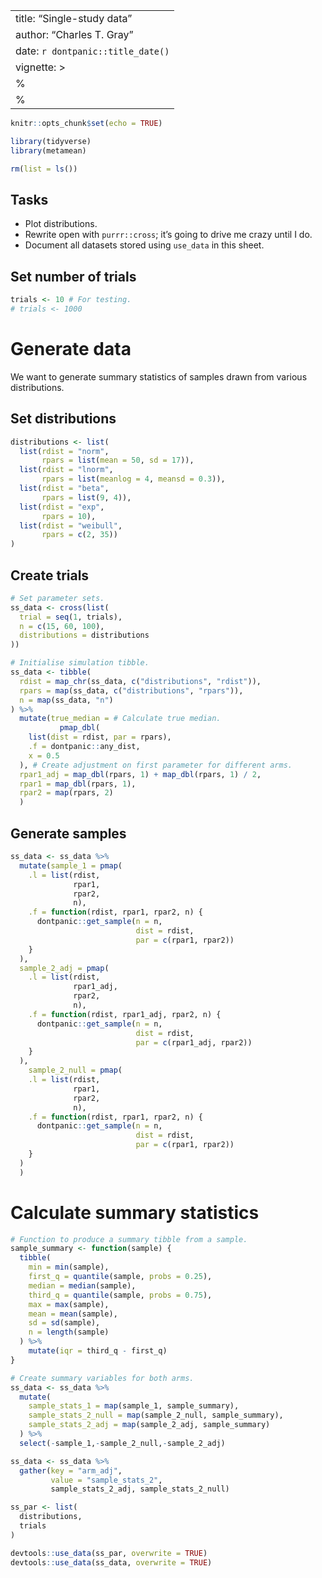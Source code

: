 <!-- 
%\VignetteEngine{knitr}
%\VignetteIndexEntry{Single study data} 
-->
---
title: "Single-study data"
author: "Charles T. Gray"
date: `r dontpanic::title_date()`
vignette: >
  %\VignetteIndexEntry{Single study data generations}
  %\VignetteEngine{knitr::rmarkdown}
---

```r
knitr::opts_chunk$set(echo = TRUE)

library(tidyverse)
library(metamean)

rm(list = ls())

```

## Tasks

- Plot distributions.
- Rewrite open with `purrr::cross`; it's going to drive me crazy until I do. 
- Document all datasets stored using `use_data` in this sheet.

## Set number of trials

```r
trials <- 10 # For testing.
# trials <- 1000 

```

# Generate data

We want to generate summary statistics of samples drawn from various distributions.

## Set distributions

```r
distributions <- list(
  list(rdist = "norm",
       rpars = list(mean = 50, sd = 17)),
  list(rdist = "lnorm",
       rpars = list(meanlog = 4, meansd = 0.3)),
  list(rdist = "beta",
       rpars = list(9, 4)),
  list(rdist = "exp",
       rpars = 10),
  list(rdist = "weibull",
       rpars = c(2, 35))
) 
```

## Create trials

```r

# Set parameter sets.
ss_data <- cross(list(
  trial = seq(1, trials),
  n = c(15, 60, 100),
  distributions = distributions
))

# Initialise simulation tibble.
ss_data <- tibble(
  rdist = map_chr(ss_data, c("distributions", "rdist")),
  rpars = map(ss_data, c("distributions", "rpars")),
  n = map(ss_data, "n")
) %>%
  mutate(true_median = # Calculate true median.
           pmap_dbl(
    list(dist = rdist, par = rpars),
    .f = dontpanic::any_dist,
    x = 0.5
  ), # Create adjustment on first parameter for different arms.
  rpar1_adj = map_dbl(rpars, 1) + map_dbl(rpars, 1) / 2,
  rpar1 = map_dbl(rpars, 1),
  rpar2 = map(rpars, 2)
  )

```

## Generate samples

```r
ss_data <- ss_data %>%
  mutate(sample_1 = pmap(
    .l = list(rdist,
              rpar1,
              rpar2,
              n),
    .f = function(rdist, rpar1, rpar2, n) {
      dontpanic::get_sample(n = n,
                            dist = rdist,
                            par = c(rpar1, rpar2))
    }
  ),
  sample_2_adj = pmap(
    .l = list(rdist,
              rpar1_adj,
              rpar2,
              n),
    .f = function(rdist, rpar1_adj, rpar2, n) {
      dontpanic::get_sample(n = n,
                            dist = rdist,
                            par = c(rpar1_adj, rpar2))
    }
  ),
    sample_2_null = pmap(
    .l = list(rdist,
              rpar1,
              rpar2,
              n),
    .f = function(rdist, rpar1, rpar2, n) {
      dontpanic::get_sample(n = n,
                            dist = rdist,
                            par = c(rpar1, rpar2))
    }
  )
  )

```

# Calculate summary statistics

```r
# Function to produce a summary tibble from a sample.
sample_summary <- function(sample) {
  tibble(
    min = min(sample),
    first_q = quantile(sample, probs = 0.25),
    median = median(sample),
    third_q = quantile(sample, probs = 0.75),
    max = max(sample),
    mean = mean(sample),
    sd = sd(sample),
    n = length(sample)
  ) %>%
    mutate(iqr = third_q - first_q)
}

# Create summary variables for both arms.
ss_data <- ss_data %>%
  mutate(
    sample_stats_1 = map(sample_1, sample_summary),
    sample_stats_2_null = map(sample_2_null, sample_summary),
    sample_stats_2_adj = map(sample_2_adj, sample_summary)
  ) %>%
  select(-sample_1,-sample_2_null,-sample_2_adj)

```

```r
ss_data <- ss_data %>% 
  gather(key = "arm_adj",
         value = "sample_stats_2",
         sample_stats_2_adj, sample_stats_2_null)
```


```r
ss_par <- list(
  distributions,
  trials 
)

devtools::use_data(ss_par, overwrite = TRUE)
devtools::use_data(ss_data, overwrite = TRUE)
```

